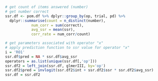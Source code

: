```r
# get count of items answered (number)
# get number correct
ssr.df <- pom.df %>% dplyr::group_by(op, trial, pd) %>%
  dplyr::summarise(count = n_distinct(number),
            num_corr = sum(correct),
            avg_ssr = mean(ssr),
            corr_rate = num_corr/count)
```

```r
# get parameters associated with operator "x"
# apply prediction function to ssr value for operator "x"
i = 'RO1'
ssr.df$pred = NA * ssr.df$avg_ssr
operators = as.list(unique(ssr.df[,'op']))
ssr.df2 = left_join(ssr.df, glmerIII, by='op')
ssr.df2$pred = invlogit(ssr.df2$int + ssr.df2$ssr * ssr.df2$avg_ssr)
ssr.df = ssr.df2
```
